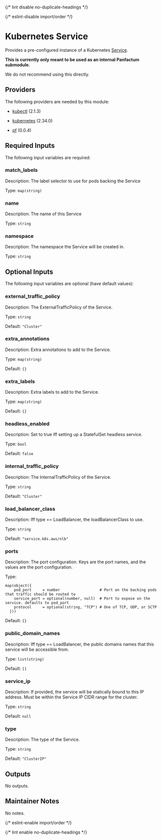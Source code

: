 
{/* lint disable no-duplicate-headings */}

{/* eslint-disable import/order */}

<ModuleHeader name="kube_service" sourceHref="https://github.com/Panfactum/stack/tree/__PANFACTUM_VERSION_MAIN__/packages/infrastructure/kube_service" status="stable" type="submodule" />

# Kubernetes Service

Provides a pre-configured instance of a Kubernetes [Service](https://kubernetes.io/docs/concepts/services-networking/service/).

**This is currently only meant to be used as an internal Panfactum submodule.**

We do not recommend using this directly.

## Providers

The following providers are needed by this module:

* [kubectl](https://registry.terraform.io/providers/alekc/kubectl/2.1.3/docs) (2.1.3)

* [kubernetes](https://registry.terraform.io/providers/hashicorp/kubernetes/2.34.0/docs) (2.34.0)

* [pf](https://registry.terraform.io/providers/panfactum/pf/0.0.4/docs) (0.0.4)

## Required Inputs

The following input variables are required:

### match\_labels

Description: The label selector to use for pods backing the Service

Type: `map(string)`

### name

Description: The name of this Service

Type: `string`

### namespace

Description: The namespace the Service will be created in.

Type: `string`

## Optional Inputs

The following input variables are optional (have default values):

### external\_traffic\_policy

Description: The ExternalTrafficPolicy of the Service.

Type: `string`

Default: `"Cluster"`

### extra\_annotations

Description: Extra annotations to add to the Service.

Type: `map(string)`

Default: `{}`

### extra\_labels

Description: Extra labels to add to the Service.

Type: `map(string)`

Default: `{}`

### headless\_enabled

Description: Set to true iff setting up a StatefulSet headless service.

Type: `bool`

Default: `false`

### internal\_traffic\_policy

Description: The InternalTrafficPolicy of the Service.

Type: `string`

Default: `"Cluster"`

### load\_balancer\_class

Description: Iff type == LoadBalancer, the loadBalancerClass to use.

Type: `string`

Default: `"service.k8s.aws/nlb"`

### ports

Description: The port configuration. Keys are the port names, and the values are the port configuration.

Type:

```hcl
map(object({
    pod_port     = number                  # Port on the backing pods that traffic should be routed to
    service_port = optional(number, null)  # Port to expose on the service. defaults to pod_port
    protocol     = optional(string, "TCP") # One of TCP, UDP, or SCTP
  }))
```

Default: `{}`

### public\_domain\_names

Description: Iff type == LoadBalancer, the public domains names that this service will be accessible from.

Type: `list(string)`

Default: `[]`

### service\_ip

Description: If provided, the service will be statically bound to this IP address. Must be within the Service IP CIDR range for the cluster.

Type: `string`

Default: `null`

### type

Description: The type of the Service.

Type: `string`

Default: `"ClusterIP"`

## Outputs

No outputs.

## Maintainer Notes

No notes.

{/* eslint-enable import/order */}

{/* lint enable no-duplicate-headings */}
